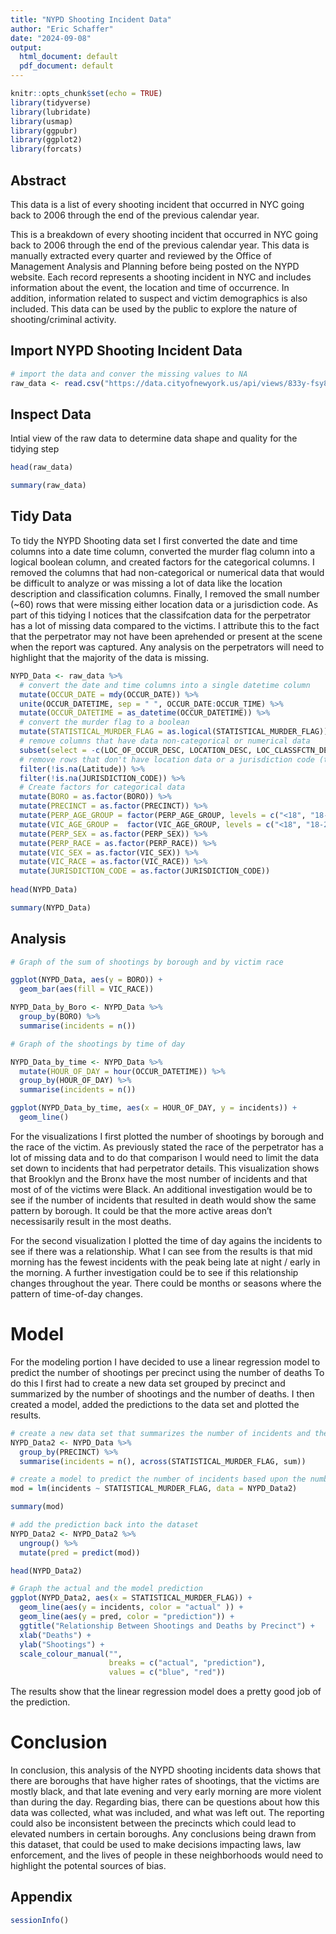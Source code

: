 ```yaml
---
title: "NYPD Shooting Incident Data"
author: "Eric Schaffer"
date: "2024-09-08"
output:
  html_document: default
  pdf_document: default
---
```


```r
knitr::opts_chunk$set(echo = TRUE)
library(tidyverse)
library(lubridate)
library(usmap)
library(ggpubr)
library(ggplot2)
library(forcats)
```

## Abstract
This data is a list of every shooting incident that occurred in NYC going back to 2006 through the end of the previous calendar year.

This is a breakdown of every shooting incident that occurred in NYC going back to 2006 through the end of the previous calendar year. This data is manually extracted every quarter and reviewed by the Office of Management Analysis and Planning before being posted on the NYPD website. Each record represents a shooting incident in NYC and includes information about the event, the location and time of occurrence. In addition, information related to suspect and victim demographics is also included. This data can be used by the public to explore the nature of shooting/criminal activity. 

## Import NYPD Shooting Incident Data

```r
# import the data and conver the missing values to NA
raw_data <- read.csv("https://data.cityofnewyork.us/api/views/833y-fsy8/rows.csv?accessType=DOWNLOAD", na.strings = c("", " ", "(null)", "UNKNOWN"))
```

## Inspect Data

Intial view of the raw data to determine data shape and quality for the tidying step

```r
head(raw_data)

summary(raw_data)
```

## Tidy Data

To tidy the NYPD Shooting data set I first converted the date and time columns into a date time column, converted the murder flag column into a logical boolean column, and created factors for the categorical columns. I removed the columns that had non-categorical or numerical data that would be difficult to analyze or was missing a lot of data like the location description and classification columns. Finally, I removed the small number (~60) rows that were missing either location data or a jurisdiction code. As part of this tidying I notices that the classifcation data for the perpetrator has a lot of missing data compared to the victims. I attribute this to the fact that the perpetrator may not have been aprehended or present at the scene when the report was captured. Any analysis on the perpetrators will need to highlight that the majority of the data is missing.

```r

NYPD_Data <- raw_data %>%
  # convert the date and time columns into a single datetime column
  mutate(OCCUR_DATE = mdy(OCCUR_DATE)) %>%
  unite(OCCUR_DATETIME, sep = " ", OCCUR_DATE:OCCUR_TIME) %>%
  mutate(OCCUR_DATETIME = as_datetime(OCCUR_DATETIME)) %>%
  # convert the murder flag to a boolean
  mutate(STATISTICAL_MURDER_FLAG = as.logical(STATISTICAL_MURDER_FLAG))%>%
  # remove columns that have data non-categorical or numerical data
  subset(select = -c(LOC_OF_OCCUR_DESC, LOCATION_DESC, LOC_CLASSFCTN_DESC, X_COORD_CD, Y_COORD_CD)) %>%
  # remove rows that don't have location data or a jurisdiction code (there are only a small number of these)
  filter(!is.na(Latitude)) %>%
  filter(!is.na(JURISDICTION_CODE)) %>%
  # Create factors for categorical data
  mutate(BORO = as.factor(BORO)) %>%
  mutate(PRECINCT = as.factor(PRECINCT)) %>%
  mutate(PERP_AGE_GROUP = factor(PERP_AGE_GROUP, levels = c("<18", "18-24", "25-44", "45-64", "65+"))) %>%
  mutate(VIC_AGE_GROUP =  factor(VIC_AGE_GROUP, levels = c("<18", "18-24", "25-44", "45-64", "65+"))) %>%
  mutate(PERP_SEX = as.factor(PERP_SEX)) %>%
  mutate(PERP_RACE = as.factor(PERP_RACE)) %>%
  mutate(VIC_SEX = as.factor(VIC_SEX)) %>%
  mutate(VIC_RACE = as.factor(VIC_RACE)) %>%
  mutate(JURISDICTION_CODE = as.factor(JURISDICTION_CODE))
  
head(NYPD_Data)

summary(NYPD_Data)

```
## Analysis


```r

# Graph of the sum of shootings by borough and by victim race

ggplot(NYPD_Data, aes(y = BORO)) + 
  geom_bar(aes(fill = VIC_RACE))

NYPD_Data_by_Boro <- NYPD_Data %>%
  group_by(BORO) %>%
  summarise(incidents = n())

# Graph of the shootings by time of day

NYPD_Data_by_time <- NYPD_Data %>%
  mutate(HOUR_OF_DAY = hour(OCCUR_DATETIME)) %>%
  group_by(HOUR_OF_DAY) %>%
  summarise(incidents = n())

ggplot(NYPD_Data_by_time, aes(x = HOUR_OF_DAY, y = incidents)) + 
  geom_line()

```
For the visualizations I first plotted the number of shootings by borough and the race of the victim. As previously stated the race of the perpetrator has a lot of missing data and to do that comparison I would need to limit the data set down to incidents that had perpetrator details. This visualization shows that Brooklyn and the Bronx have the most number of incidents and that most of of the victims were Black. An additional investigation would be to see if the number of incidents that resulted in death would show the same pattern by borough. It could be that the more active areas don't necessisarily result in the most deaths.

For the second visualization I plotted the time of day agains the incidents to see if there was a relationship. What I can see from the results is that mid morning has the fewest incidents with the peak being late at night / early in the morning. A further investigation could be to see if this relationship changes throughout the year. There could be months or seasons where the pattern of time-of-day changes.

# Model

For the modeling portion I have decided to use a linear regression model to predict the number of shootings per precinct using the number of deaths To do this I first had to create a new data set grouped by precinct and summarized by the number of shootings and the number of deaths. I then created a model, added the predictions to the data set and plotted the results.

```r
# create a new data set that summarizes the number of incidents and the number of murders by the precinct
NYPD_Data2 <- NYPD_Data %>%
  group_by(PRECINCT) %>%
  summarise(incidents = n(), across(STATISTICAL_MURDER_FLAG, sum)) 

# create a model to predict the number of incidents based upon the number of murders
mod = lm(incidents ~ STATISTICAL_MURDER_FLAG, data = NYPD_Data2) 

summary(mod)

# add the prediction back into the dataset
NYPD_Data2 <- NYPD_Data2 %>%
  ungroup() %>%
  mutate(pred = predict(mod))

head(NYPD_Data2)

# Graph the actual and the model prediction
ggplot(NYPD_Data2, aes(x = STATISTICAL_MURDER_FLAG)) +
  geom_line(aes(y = incidents, color = "actual" )) +
  geom_line(aes(y = pred, color = "prediction")) +
  ggtitle("Relationship Between Shootings and Deaths by Precinct") +
  xlab("Deaths") + 
  ylab("Shootings") +
  scale_colour_manual("", 
                      breaks = c("actual", "prediction"),
                      values = c("blue", "red"))
```

The results show that the linear regression model does a pretty good job of the prediction.

# Conclusion

In conclusion, this analysis of the NYPD shooting incidents data shows that there are boroughs that have higher rates of shootings, that the victims are mostly black, and that late evening and very early morning are more violent than during the day. Regarding bias, there can be questions about how this data was collected, what was included, and what was left out. The reporting could also be inconsistent between the precincts which could lead to elevated numbers in certain boroughs. Any conclusions being drawn from this dataset, that could be used to make decisions impacting laws, law enforcement, and the lives of people in these neighborhoods would need to highlight the potental sources of bias.

## Appendix

```r
sessionInfo()
```

